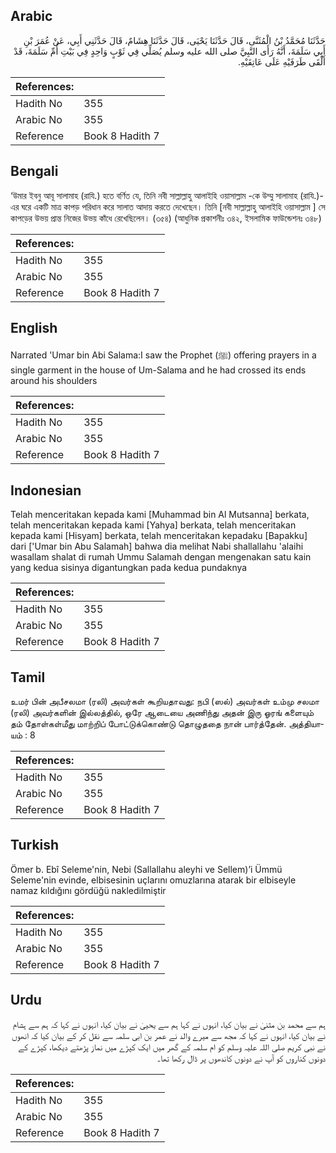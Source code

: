 ## Arabic


<div dir="rtl" lang="ar" style={{fontSize:'larger',backgroundColor:'#f8f9fa',padding:20}}>
حَدَّثَنَا مُحَمَّدُ بْنُ الْمُثَنَّى، قَالَ حَدَّثَنَا يَحْيَى، قَالَ حَدَّثَنَا هِشَامٌ، قَالَ حَدَّثَنِي أَبِي، عَنْ عُمَرَ بْنِ أَبِي سَلَمَةَ، أَنَّهُ رَأَى النَّبِيَّ صلى الله عليه وسلم يُصَلِّي فِي ثَوْبٍ وَاحِدٍ فِي بَيْتِ أُمِّ سَلَمَةَ، قَدْ أَلْقَى طَرَفَيْهِ عَلَى عَاتِقَيْهِ‏.‏
</div>
<div style={{backgroundColor:'#f8f9fa',padding:20, marginBottom: 10}}><table> <thead> <tr> <th>References:</th> <th></th> </tr> </thead> <tbody><tr><td>Hadith No</td><td>355</td></tr><tr><td>Arabic No</td><td>355</td></tr><tr><td>Reference</td><td>Book 8 Hadith 7</td></tr></tbody></table></div>

## Bengali


<div dir="ltr" lang="bn" style={{fontSize:'larger',backgroundColor:'#f8f9fa',padding:20}}>
‘উমার ইবনু আবূ সালামাহ (রাযি.) হতে বর্ণিত যে, তিনি নবী সাল্লাল্লাহু আলাইহি ওয়াসাল্লাম -কে উম্মু সালামাহ (রাযি.)-এর ঘরে একটি মাত্র কাপড় পরিধান করে সালাত আদায় করতে দেখেছেন। তিনি [নবী সাল্লাল্লাহু আলাইহি ওয়াসাল্লাম ] সে কাপড়ের উভয় প্রান্ত নিজের উভয় কাঁধে রেখেছিলেন। (৩৫৪) (আধুনিক প্রকাশনীঃ ৩৪২, ইসলামিক ফাউন্ডেশনঃ ৩৪৮)
</div>
<div style={{backgroundColor:'#f8f9fa',padding:20, marginBottom: 10}}><table> <thead> <tr> <th>References:</th> <th></th> </tr> </thead> <tbody><tr><td>Hadith No</td><td>355</td></tr><tr><td>Arabic No</td><td>355</td></tr><tr><td>Reference</td><td>Book 8 Hadith 7</td></tr></tbody></table></div>

## English


<div dir="ltr" lang="en" style={{fontSize:'larger',backgroundColor:'#f8f9fa',padding:20}}>
Narrated 'Umar bin Abi Salama:I saw the Prophet (ﷺ) offering prayers in a single garment in the house of Um-Salama and he had crossed its ends around his shoulders
</div>
<div style={{backgroundColor:'#f8f9fa',padding:20, marginBottom: 10}}><table> <thead> <tr> <th>References:</th> <th></th> </tr> </thead> <tbody><tr><td>Hadith No</td><td>355</td></tr><tr><td>Arabic No</td><td>355</td></tr><tr><td>Reference</td><td>Book 8 Hadith 7</td></tr></tbody></table></div>

## Indonesian


<div dir="ltr" lang="id" style={{fontSize:'larger',backgroundColor:'#f8f9fa',padding:20}}>
Telah menceritakan kepada kami [Muhammad bin Al Mutsanna] berkata, telah menceritakan kepada kami [Yahya] berkata, telah menceritakan kepada kami [Hisyam] berkata, telah menceritakan kepadaku [Bapakku] dari ['Umar bin Abu Salamah] bahwa dia melihat Nabi shallallahu 'alaihi wasallam shalat di rumah Ummu Salamah dengan mengenakan satu kain yang kedua sisinya digantungkan pada kedua pundaknya
</div>
<div style={{backgroundColor:'#f8f9fa',padding:20, marginBottom: 10}}><table> <thead> <tr> <th>References:</th> <th></th> </tr> </thead> <tbody><tr><td>Hadith No</td><td>355</td></tr><tr><td>Arabic No</td><td>355</td></tr><tr><td>Reference</td><td>Book 8 Hadith 7</td></tr></tbody></table></div>

## Tamil


<div dir="ltr" lang="ta" style={{fontSize:'larger',backgroundColor:'#f8f9fa',padding:20}}>
உமர் பின் அபீசலமா (ரலி) அவர்கள் கூறியதாவது: நபி (ஸல்) அவர்கள் உம்மு சலமா (ரலி) அவர்களின் இல்லத்தில், ஒரே ஆடையை அணிந்து அதன் இரு ஓரங் களையும் தம் தோள்கள்மீது மாற்றிப் போட்டுக்கொண்டு தொழுததை நான் பார்த்தேன். அத்தியாயம் : 8
</div>
<div style={{backgroundColor:'#f8f9fa',padding:20, marginBottom: 10}}><table> <thead> <tr> <th>References:</th> <th></th> </tr> </thead> <tbody><tr><td>Hadith No</td><td>355</td></tr><tr><td>Arabic No</td><td>355</td></tr><tr><td>Reference</td><td>Book 8 Hadith 7</td></tr></tbody></table></div>

## Turkish


<div dir="ltr" lang="tr" style={{fontSize:'larger',backgroundColor:'#f8f9fa',padding:20}}>
Ömer b. Ebî Seleme'nin, Nebi (Sallallahu aleyhi ve Sellem)’i Ümmü Seleme'nin evinde, elbisesinin uçlarını omuzlarına atarak bir elbiseyle namaz kıldığını gördüğü nakledilmiştir
</div>
<div style={{backgroundColor:'#f8f9fa',padding:20, marginBottom: 10}}><table> <thead> <tr> <th>References:</th> <th></th> </tr> </thead> <tbody><tr><td>Hadith No</td><td>355</td></tr><tr><td>Arabic No</td><td>355</td></tr><tr><td>Reference</td><td>Book 8 Hadith 7</td></tr></tbody></table></div>

## Urdu


<div dir="rtl" lang="ur" style={{fontSize:'larger',backgroundColor:'#f8f9fa',padding:20}}>
ہم سے محمد بن مثنیٰ نے بیان کیا، انہوں نے کہا ہم سے یحییٰ نے بیان کیا، انہوں نے کہا کہ ہم سے ہشام نے بیان کیا، انہوں نے کہا کہ مجھ سے میرے والد نے عمر بن ابی سلمہ سے نقل کر کے بیان کیا کہ انھوں نے نبی کریم صلی اللہ علیہ وسلم کو ام سلمہ کے گھر میں ایک کپڑے میں نماز پڑھتے دیکھا، کپڑے کے دونوں کناروں کو آپ نے دونوں کاندھوں پر ڈال رکھا تھا۔
</div>
<div style={{backgroundColor:'#f8f9fa',padding:20, marginBottom: 10}}><table> <thead> <tr> <th>References:</th> <th></th> </tr> </thead> <tbody><tr><td>Hadith No</td><td>355</td></tr><tr><td>Arabic No</td><td>355</td></tr><tr><td>Reference</td><td>Book 8 Hadith 7</td></tr></tbody></table></div>